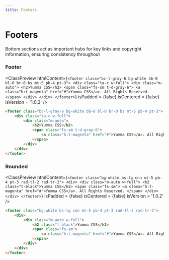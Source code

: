 ```yaml
---
title: Footers
---
```



# Footers

Bottom sections act as important hubs for key links and copyright information, ensuring consistency throughout

### Footer

<ClassPreview
  htmlContent={`
    <footer class="bc-l-gray-6 bg-white bb-0 bl-0 br-0 bs mt-5 pb-4 pt-3">
        <div class="ta-c w-full">
            <div class="m-auto">
                <h2>Yumma CSS</h2>
                <span class="fs-sm t-d-gray-6">
                    <a class="h:t-magenta" href="#">Yumma CSS</a>. All Rights Reserved.
                </span>
            </div>
        </div>
    </footer>
  `}
  isPadded = {false}
  isCentered = {false}
  isVersion = '1.0.2'
/>

```html
<footer class="bc-l-gray-6 bg-white bb-0 bl-0 br-0 bs mt-5 pb-4 pt-3">
    <div class="ta-c w-full">
        <div class="m-auto">
            <h2>Yumma CSS</h2>
            <span class="fs-sm t-d-gray-6">
                <a class="h:t-magenta" href="#">Yumma CSS</a>. All Rights Reserved.
            </span>
        </div>
    </div>
</footer>
```

### Rounded

<ClassPreview
  htmlContent={`
    <footer class="bg-white bs-lg cnn mt-5 pb-4 pt-3 rad-tl-2 rad-tr-2">
        <div>
            <div class="m-auto w-full">
                <h2 class="t-black">Yumma CSS</h2>
                <span class="fs-sm">
                    <a class="h:t-magenta" href="#">Yumma CSS</a>. All Rights Reserved.
                </span>
            </div>
        </div>
    </footer>
  `}
  isPadded = {false}
  isCentered = {false}
  isVersion = '1.0.2'
/>

```html
<footer class="bg-white bs-lg cnn mt-5 pb-4 pt-3 rad-tl-2 rad-tr-2">
    <div>
        <div class="m-auto w-full">
            <h2 class="t-black">Yumma CSS</h2>
            <span class="fs-sm">
                <a class="h:t-magenta" href="#">Yumma CSS</a>. All Rights Reserved.
            </span>
        </div>
    </div>
</footer>
```